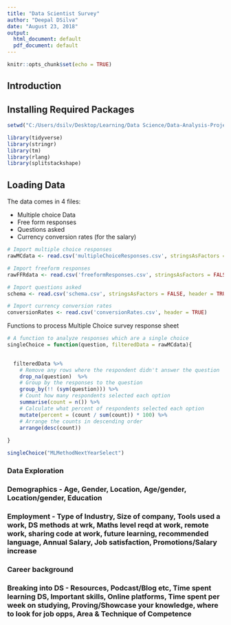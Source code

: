 ```yaml
---
title: "Data Scientist Survey"
author: "Deepal DSilva"
date: "August 23, 2018"
output:
  html_document: default
  pdf_document: default
---
```


```r
knitr::opts_chunk$set(echo = TRUE)
```

## Introduction


## Installing Required Packages

```r
setwd("C:/Users/dsilv/Desktop/Learning/Data Science/Data-Analysis-Projects-In-R/Data Scientist Survey")

library(tidyverse)
library(stringr)
library(tm)
library(rlang)
library(splitstackshape)
```

## Loading Data
The data comes in 4 files:

* Multiple choice Data
* Free form responses
* Questions asked
* Currency conversion rates (for the salary)

```r
# Import multiple choice responses
rawMCdata <- read.csv('multipleChoiceResponses.csv', stringsAsFactors = TRUE, header = TRUE)

# Import freeform responses
rawFFRdata <- read.csv('freeformResponses.csv', stringsAsFactors = FALSE, header = TRUE)

# Import questions asked
schema <- read.csv('schema.csv', stringsAsFactors = FALSE, header = TRUE)

# Import currency conversion rates
conversionRates <- read.csv('conversionRates.csv', header = TRUE)

```

Functions to process Multiple Choice survey response sheet

```r
# A function to analyze responses which are a single choice
singleChoice = function(question, filteredData = rawMCdata){
  

  filteredData %>% 
    # Remove any rows where the respondent didn't answer the question
    drop_na(question)  %>% 
    # Group by the responses to the question
    group_by(!! (sym(question))) %>% 
    # Count how many respondents selected each option
    summarise(count = n()) %>% 
    # Calculate what percent of respondents selected each option
    mutate(percent = (count / sum(count)) * 100) %>% 
    # Arrange the counts in descending order
    arrange(desc(count))
  
}

```

```r
singleChoice("MLMethodNextYearSelect")
```


### Data Exploration
### Demographics - Age, Gender, Location, Age/gender, Location/gender, Education

### Employment - Type of Industry, Size of company, Tools used a work, DS methods at wrk, Maths level reqd at work, remote work, sharing code at work, future learning, recommended language, Annual Salary, Job satisfaction, Promotions/Salary increase

### Career background

### Breaking into DS - Resources, Podcast/Blog etc, Time spent learning DS, Important skills, Online platforms, Time spent per week on studying, Proving/Showcase your knowledge, where to look for job opps, Area & Technique of Competence